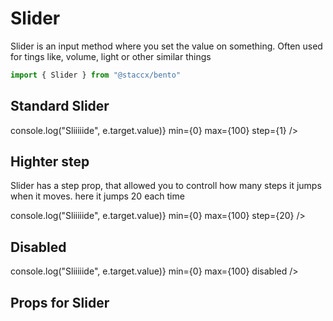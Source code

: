 

<Meta title="Components|Forms/Slider" component={Slider}/>

# Slider
Slider is an input method where you set the value on something. Often used for tings like, volume, light or other similar things

```javascript
import { Slider } from "@staccx/bento"
```

## Standard Slider

<Preview>
  <Story name="Standard">
            <Slider
              name="Slider"
              onChange={e => console.log("Sliiiiide", e.target.value)}
              min={0}
              max={100}
              step={1}
            />
  </Story>
</Preview>

## Highter step
Slider has a step prop, that allowed you to controll how many steps it jumps when it moves. here it jumps 20 each time

<Preview>
  <Story name="High step">
            <Slider
              name="Step"
              onChange={e => console.log("Sliiiiide", e.target.value)}
              min={0}
              max={100}
              step={20}
            />
  </Story>
</Preview>

## Disabled

<Preview>
  <Story name="Disabled">
            <Slider
              name="Disabled"
              onChange={e => console.log("Sliiiiide", e.target.value)}
              min={0}
              max={100}
              disabled
            />
  </Story>
</Preview>



## Props for Slider

<Props of={Slider} />
